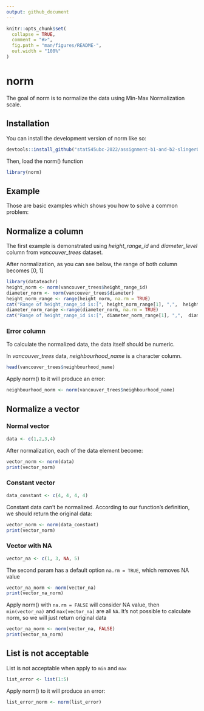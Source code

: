 ```yaml
---
output: github_document
---
```


<!-- README.md is generated from README.Rmd. Please edit that file -->

```r
knitr::opts_chunk$set(
  collapse = TRUE,
  comment = "#>",
  fig.path = "man/figures/README-",
  out.width = "100%"
)
```

# norm

<!-- badges: start -->
<!-- badges: end -->

The goal of norm is to normalize the data using Min-Max Normalization scale.

## Installation

You can install the development version of norm like so:

``` r
devtools::install_github("stat545ubc-2022/assignment-b1-and-b2-slinger0225", ref = "0.1.0")
```

Then, load the norm() function

```r
library(norm)
```


## Example

Those are basic examples which shows you how to solve a common problem:

## Normalize a column

The first example is demonstrated using *height_range_id* and *diameter_level* column from *vancouver_trees* dataset.

After normalization, as you can see below, the range of both column becomes [0, 1]
```r
library(datateachr)
height_norm <- norm(vancouver_trees$height_range_id)
diameter_norm <- norm(vancouver_trees$diameter)
height_norm_range <- range(height_norm, na.rm = TRUE)
cat("Range of height_range_id is:[", height_norm_range[1], ",",  height_norm_range[2], "]")
diameter_norm_range <-range(diameter_norm, na.rm = TRUE)
cat("Range of height_range_id is:[", diameter_norm_range[1], ",",  diameter_norm_range[2], "]")
```

### Error column

To calculate the normalized data, the data itself should be numeric. 

In *vancouver_trees* data, *neighbourhood_name* is a character column.
```r
head(vancouver_trees$neighbourhood_name)
```


Apply norm() to it will produce an error:
```r
neighbourhood_norm <- norm(vancouver_trees$neighbourhood_name)
```

## Normalize a vector

### Normal vector

```r
data <- c(1,2,3,4)
```

After normalization, each of the data element become:
```r
vector_norm <- norm(data)
print(vector_norm)
```

### Constant vector
```r
data_constant <- c(4, 4, 4, 4)
```


Constant data can't be normalized. According to our function's definition, we should return the original data:
```r
vector_norm <- norm(data_constant)
print(vector_norm)
```


### Vector with NA

```r
vector_na <- c(1, 3, NA, 5)
```

The second param has a default option `na.rm = TRUE`, which removes NA value
```r
vector_na_norm <- norm(vector_na)
print(vector_na_norm)
```

Apply norm() with `na.rm = FALSE` will consider NA value, then `min(vector_na)` and `max(vector_na)` are all `NA`. It's not possible to calculate norm, so we will just return original data
```r
vector_na_norm <- norm(vector_na, FALSE)
print(vector_na_norm)
```
## List is not acceptable

List is not acceptable when apply to `min` and `max`

```r
list_error <- list(1:5)
```

Apply norm() to it will produce an error:
```r
list_error_norm <- norm(list_error)
```

